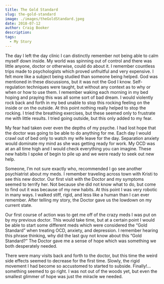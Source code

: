 ```yaml
---
title: The Gold Standard
slug: the-gold-standard
image: ./images/theGoldStandard.jpeg
date: 2018-07-12
author: Craig Booker
description:
tags:
  - My Story
---
```


The day I left the day clinic I can distinctly remember not being able to calm myself down inside. My world was spinning out of control and there was little anyone, doctor or otherwise, could do about it. I remember countless trips made to psychologists which proved unfruitful and very expensive. I felt more like a subject being studied than someone being helped. God was mentioned in these discussions, but it was not the God I know. Self-regulation techniques were taught, but without any context as to why or when or how to use them. I remember waking each morning in my bed hoping and praying this was all some sort of bad dream. I would violently rock back and forth in my bed unable to stop this rocking feeling on the inside or on the outside. At this point nothing really helped to stop the rocking. I tried the breathing exercises, but these seemed only to frustrate me with little results. I tried going outside, but this only added to my fear.

My fear had taken over even the depths of my psyche. I had lost hope that the doctor was going to be able to do anything for me. Each day I would crawl out of bed only to watch my wife leave for the day. Separation anxiety would dominate my mind as she was getting ready for work. My OCD was at an all time high and I would check everything you can imagine. These new habits I spoke of begin to pile up and we were ready to seek out new help.

Someone, I’m not sure exactly who, recommended I go see another psychiatrist about my meds. I remember traveling across town with Kristi to see this new doctor. Our first visit with the Doctor and my symptoms seemed to terrify her. Not because she did not know what to do, but come to find out it was because of my new habits. At this point I was very robotic in many ways. I walked stiff, rigid, and less like a human than I can ever remember. After telling my story, the Doctor gave us the lowdown on my current state.

Our first course of action was to get me off of the crazy meds I was put on by my previous doctor. This would take time, but at a certain point I would be able to start some different meds which were considered the “Gold Standard” when treating OCD, anxiety, and depression. I remember hearing this phrase thinking, why did the last guy not know about this “Gold Standard?” The Doctor gave me a sense of hope which was something we both desperately needed.

There were many visits back and forth to the doctor, but this time the weird side effects seemed to decrease for the first time. Slowly, the rigid movement I had become so accustomed to started to subside. Finally!…something seemed to go right. I was not out of the woods yet, but even the smallest glimmer of hope was just the miracle we needed.
